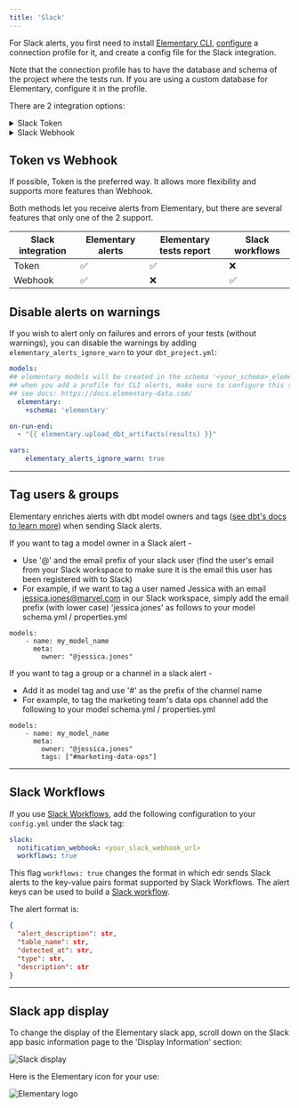 ```yaml
---
title: 'Slack'
---
```



For Slack alerts, you first need to install [Elementary CLI](/cli-install), [configure](/cli-install#cli-configuration) a connection profile for it, and create a config file for the Slack integration.

<TipInfo>Note that the connection profile has to have the database and schema of the project where the tests run. If you are using a custom database for Elementary, configure it in the profile.</TipInfo>

There are 2 integration options:
<details className="-mt-0 mb-6 rounded-xl border px-6 py-3 prose prose-slate open:pb-5 dark:prose-dark dark:border-slate-800">
  <summary className="font-medium cursor-default select-none text-slate-900 dark:text-slate-200">Slack Token</summary>

## 1. Create a Slack app
Go to the [Slack page to create apps](https://api.slack.com/apps?new_app=1) and create a new app (from scratch). 
Call it "[Elementary]()" and connect it to the workspace of your choice.

<img src="img/slack-app.png" alt="Slack app" />

## 2. Create a Slack token

Go to the "OAauth & Permissions" page for your newly-created app, and add the following scopes under "Bot Token Scopes":

- `channels:join` - Join public channels in a workspace
- `channels:read` - View basic information about public channels in a workspace
- `chat:write` - Send messages as \<app\>
- `files:write` - Upload, edit, and delete files as \<app\>
- `users:read` - View people in a workspace

<img src="img/slack-scopes.png" alt="Slack scopes" />

## 3. Install app at your Workspace

At the "OAuth & Permissions" page, press on "Install to Workspace" in order to generate Slack token:

<img src="img/slack-oauth.png" alt="Slack OAuth" />

## 4. Use Elementary CLI with your Slack token

Use the token when you execute `edr monitor` (or other [Elementary CLI commands]() that support slack integration) using the options `-st, --slack-token` and `-ch, --slack-channel-name`:

```
edr monitor --slack-token <your_slack_token> --slack-channel-name <slack_channel_to_post_at>
```

If you prefer that the CLI reads the token and channel from a file, copy it into the `config.yml` like this:

```
slack:
  token: <your_slack_token>
  channel_name: <slack_channel_to_post_at>
```
</details>

<details className="-mt-0 mb-6 rounded-xl border px-6 py-3 prose prose-slate open:pb-5 dark:prose-dark dark:border-slate-800">
  <summary className="font-medium cursor-default select-none text-slate-900 dark:text-slate-200">Slack Webhook</summary>

## 1. Create a Slack app
Go to the [Slack page to create apps](https://api.slack.com/apps?new_app=1) and create a new app (from scratch). 
Call it "[Elementary]()" and connect it to the workspace of your choice.

<img src="img/slack-app.png" alt="Slack app" />

## 2. Create a webhook
Go to the 'Incoming Webhooks' page for your newly-created app and toggle 'Activate Incoming Webhooks' to turn it on. Then click on 'Add New Webhook to Workspace':

<img src="img/slack-webhook.png" alt="Slack webhook" />

Select the channel that the notifications will be posted to:
<img src="img/slack-channel.png" alt="Slack channel" />

## 3. Add the Webhook to 'config.yml'

Use the webhook URL when you execute `edr monitor` (or other [Elementary CLI commands]() that support the Slack integration) using the option `-s, --slack-webhook`:

```
edr monitor --slack-webhook <your_slack_webhook_url>
```
If you prefer that the CLI reads the webhook URL from a file, copy it into the `config.yml` like this:

```
slack:
  notification_webhook: <your_slack_webhook_url>
  # optional #
  workflows: false
```
If you are using [Slack Workflows](https://slack.com/features/workflow-automation), change the flag accordingly and refer to [this page](). 

</details>

## Token vs Webhook

<TipInfo>
    If possible, Token is the preferred way.
    It allows more flexibility and supports more features than Webhook.
</TipInfo>

Both methods let you receive alerts from Elementary, but there are several features that only one of the 2 support.

| Slack integration    | Elementary alerts    | Elementary tests report    | Slack workflows   |
| ----------- | ------- | ---------- | ----------- |
| Token   | ✅  | ✅ |  ❌    |
| Webhook   | ✅  | ❌  | ✅  |

## Disable alerts on warnings
If you wish to alert only on failures and errors of your tests (without warnings), you can disable the warnings by adding `elementary_alerts_ignore_warn` to your `dbt_project.yml`:

```yml dbt_project.yml
models:
## elementary models will be created in the schema '<your_schema>_elementary'
## when you add a profile for CLI alerts, make sure to configure this schema and db
## see docs: https://docs.elementary-data.com/
  elementary:
    +schema: 'elementary'

on-run-end:
  - "{{ elementary.upload_dbt_artifacts(results) }}"

vars:
    elementary_alerts_ignore_warn: true
```

---

## Tag users & groups

Elementary enriches alerts with dbt model owners and tags ([see dbt's docs to learn more](https://docs.getdbt.com/reference/resource-configs/meta#designate-a-model-owner)) when sending Slack alerts.

If you want to tag a model owner in a Slack alert - 
- Use '@' and the email prefix of your slack user (find the user's email from your Slack workspace to make sure it is the email this user has been registered with to Slack) 
- For example, if we want to tag a user named Jessica with an email jessica.jones@marvel.com in our Slack workspace, simply add the email prefix (with lower case) 'jessica.jones' as follows to your model schema.yml / properties.yml

```
models:
    - name: my_model_name
      meta:
        owner: "@jessica.jones"
```

If you want to tag a group or a channel in a slack alert -
- Add it as model tag and use '#' as the prefix of the channel name
- For example, to tag the marketing team's data ops channel add the following to your model schema.yml / properties.yml

```
models:
    - name: my_model_name
      meta:
        owner: "@jessica.jones"
        tags: ["#marketing-data-ops"]
```

---

## Slack Workflows

If you use [Slack Workflows](https://slack.com/features/workflow-automation), add the following configuration to your `config.yml` under the slack tag:

```yml config.yml
slack:
  notification_webhook: <your_slack_webhook_url>
  workflows: true
```

This flag `workflows: true` changes the format in which edr sends Slack alerts to the key-value pairs format supported by Slack Workflows. 
The alert keys can be used to build a [Slack workflow](https://slack.com/help/articles/360053571454-Set-up-a-workflow-in-Slack).

The alert format is:
```json
{ 
  "alert_description": str, 
  "table_name": str, 
  "detected_at": str, 
  "type": str, 
  "description": str 
}
```

---

## Slack app display

To change the display of the Elementary slack app, scroll down on the Slack app basic information page to the 'Display Information' section:

<img src="img/slack-display.png" alt="Slack display" />

Here is the Elementary icon for your use:

<img src="img/elementary_logo_512x512.png" alt="Elementary logo" />
